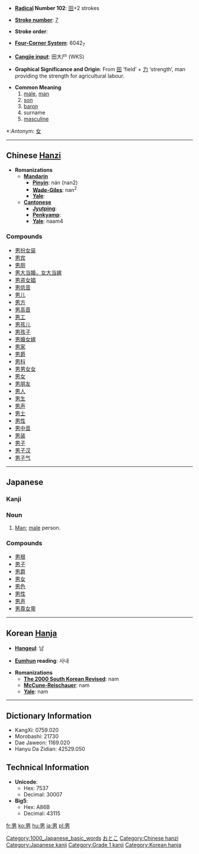 * '''[[Wiktionary:Chinese radical index| Radical]] Number 102''': [[Wiktionary:Chinese radical index 田|田]]+2 strokes

* '''[[Wiktionary:Chinese total strokes index|Stroke number]]''': [[Wiktionary:Chinese total strokes index 7|7]]

* '''Stroke order''': 

* '''[[Wiktionary:Chinese four corner index|Four-Corner System]]''': 6042<sub>7</sub>

* '''[[Wiktionary:Chinese Cangjie index|Cangjie input]]''': 田大尸 (WKS)

* '''Graphical Significance and Origin''': From [[田]] ‘field’ + [[力]] ‘strength’, man providing the strength for agricultural labour.

* '''Common Meaning'''
*# [[male]], [[man]]
*# [[son]]
*# [[baron]]
*# surname
*# [[masculine]]

*:Antonym: [[女]]

----

== Chinese [[Hanzi]] ==

* '''Romanizations'''
** '''[[Mandarin]]'''
*** '''[[Pinyin]]''': nán (nan2)
*** '''[[Wade-Giles]]''': nan<sup>2</sup>
*** '''[[Yale]]''': 
** '''[[Cantonese]]'''
*** '''[[Jyutping]]''':
*** '''[[Penkyamp]]''': 
*** '''[[Yale]]''': naam4

===Compounds===
*[[男扮女装]]
*[[男宾]]
*[[男厕]]
*[[男大当婚，女大当嫁]]
*[[男盗女娼]]
*[[男低音]]
*[[男儿]]
*[[男方]]
*[[男高音]]
*[[男工]]
*[[男孩儿]]
*[[男孩子]]
*[[男婚女嫁]]
*[[男家]]
*[[男爵]]
*[[男科]]
*[[男男女女]]
*[[男女]]
*[[男朋友]]
*[[男人]]
*[[男生]]
*[[男声]]
*[[男士]]
*[[男性]]
*[[男中音]]
*[[男装]]
*[[男子]]
*[[男子汉]]
*[[男子气]]
 

----

== Japanese ==
[[Category:1000_Japanese_basic_words]]
=== Kanji ===
{{kanji|
[[だん]] (dan), [[なん]] (nan)|
[[おとこ]] (otoko)}}

=== Noun ===
[[Category:Japanese nouns|おとこ]]
{{janoun|おとこ|otoko}}

# [[Man]]; [[male]] person.

===Compounds===
*[[男根]]
*[[男子]]
*[[男爵]]
*[[男女]]
*[[男色]]
*[[男性]]
*[[男声]]
*[[男尊女卑]]


----

== Korean [[Hanja]] ==

* '''[[Hangeul]]''': 남

* '''[[Eumhun]] reading''': 사내

* '''Romanizations'''
** '''[[The 2000 South Korean Revised Romanization|The 2000 South Korean Revised]]''': nam
** '''[[McCune-Reischauer]]''': nam
** '''[[Yale]]''': nam

----

== Dictionary Information ==

* KangXi: 0759.020
* Morobashi: 21730
* Dae Jaweon: 1169.020
* Hanyu Da Zidian: 42529.050

== Technical Information ==

* '''Unicode''':
** Hex: 7537
** Decimal: 30007
* '''Big5''':
** Hex: A86B
** Decimal: 43115

[[Category:Chinese hanzi]]
[[Category:Japanese kanji]]
[[Category:Grade 1 kanji]]
[[Category:Korean hanja]]

[[fr:男]]
[[ko:男]]
[[hu:男]]
[[ja:男]]
[[pl:男]]